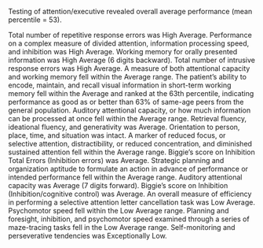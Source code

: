 <summary>

Testing of attention/executive revealed overall average performance (mean percentile = 53).

</summary>
Total number of repetitive response errors was High Average.
Performance on a complex measure of divided attention, information processing speed, and inhibition was High Average.
Working memory for orally presented information was High Average (6 digits backward).
Total number of intrusive response errors was High Average.
A measure of both attentional capacity and working memory fell within the Average range.
The patient's ability to encode, maintain, and recall visual information in short-term working memory fell within the Average and ranked at the 63th percentile, indicating performance as good as or better than 63% of same-age peers from the general population.
Auditory attentional capacity, or how much information can be processed at once fell within the Average range.
Retrieval fluency, ideational fluency, and generativity was Average.
Orientation to person, place, time, and situation was intact.
A marker of reduced focus, or selective attention, distractibility, or reduced concentration, and diminished sustained attention fell within the Average range.
Biggie's score on Inhibition Total Errors (Inhibition errors) was Average.
Strategic planning and organization aptitude to formulate an action in advance of performance or intended performance fell within the Average range.
Auditory attentional capacity was Average (7 digits forward).
Biggie's score on Inhibition (Inhibition/cognitive control) was Average.
An overall measure of efficiency in performing a selective attention letter cancellation task was Low Average.
Psychomotor speed fell within the Low Average range.
Planning and foresight, inhibition, and psychomotor speed examined through a series of maze-tracing tasks fell in the Low Average range.
Self-monitoring and perseverative tendencies was Exceptionally Low.
